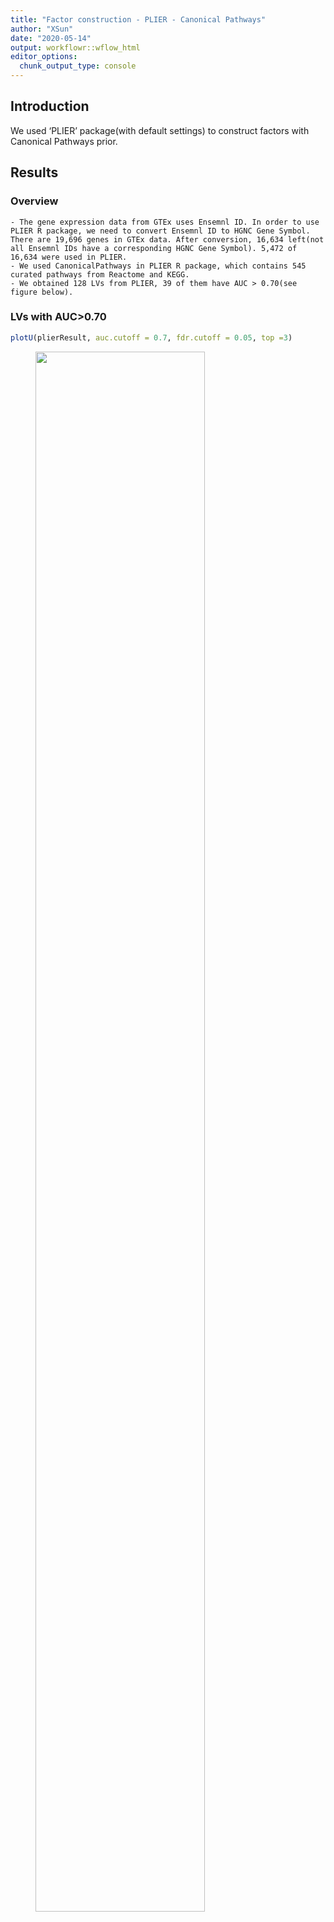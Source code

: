 ```yaml
---
title: "Factor construction - PLIER - Canonical Pathways"
author: "XSun"
date: "2020-05-14"
output: workflowr::wflow_html
editor_options:
  chunk_output_type: console
---
```


## Introduction

We used 'PLIER' package(with default settings) to construct factors with Canonical Pathways prior. 



## Results

### Overview

    - The gene expression data from GTEx uses Ensemnl ID. In order to use PLIER R package, we need to convert Ensemnl ID to HGNC Gene Symbol. There are 19,696 genes in GTEx data. After conversion, 16,634 left(not all Ensemnl IDs have a corresponding HGNC Gene Symbol). 5,472 of 16,634 were used in PLIER.
    - We used CanonicalPathways in PLIER R package, which contains 545 curated pathways from Reactome and KEGG.
    - We obtained 128 LVs from PLIER, 39 of them have AUC > 0.70(see figure below).



### LVs with AUC>0.70

```r
plotU(plierResult, auc.cutoff = 0.7, fdr.cutoff = 0.05, top =3) 
```

<figure class="half">
    <img src="https://github.com/xsun1229/factor_analysis/raw/master/output/Umat_wb_nox.jpeg" width="80%">
</figure>



